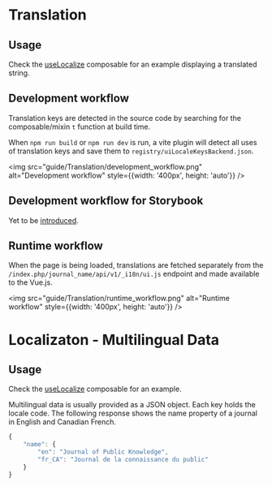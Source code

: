 
<Meta title="Guide/Translation" />

# Translation

## Usage

Check the [useLocalize](../?path=/docs/composables-useLocalize--docs) composable for an example displaying a translated string.

## Development workflow

Translation keys are detected in the source code by searching for the composable/mixin `t` function at build time.

When `npm run build` or `npm run dev` is run, a vite plugin will detect all uses of translation keys and save them to `registry/uiLocaleKeysBackend.json`.

<img
	src="guide/Translation/development_workflow.png"
	alt="Development workflow"
	style={{width: '400px', height: 'auto'}}
/>

## Development workflow for Storybook

Yet to be [introduced](https://github.com/pkp/pkp-lib/issues/9618).

## Runtime workflow

When the page is being loaded, translations are fetched separately from the `/index.php/journal_name/api/v1/_i18n/ui.js` endpoint and made available to the Vue.js.

<img
	src="guide/Translation/runtime_workflow.png"
	alt="Runtime workflow"
	style={{width: '400px', height: 'auto'}}
/>

# Localizaton - Multilingual Data

## Usage

Check the [useLocalize](../?path=/docs/composables-useLocalize--docs) composable for an example.

Multilingual data is usually provided as a JSON object. Each key holds the locale code. The following response shows the name property of a journal in English and Canadian French.

```js
{
	"name": {
		"en": "Journal of Public Knowledge",
		"fr_CA": "Journal de la connaissance du public"
	}
}
```
